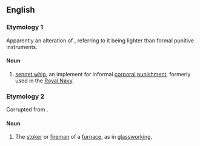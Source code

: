 ==English==

===Etymology 1===
Apparently an alteration of {{m|en|teaser}}, referring to it being lighter than formal punitive instruments.

====Noun====
{{en-noun}}

# [[sennet whip]], an implement for informal [[corporal punishment]], formerly used in the [[Royal Navy]].

===Etymology 2===
Corrupted from {{etyl|fr|en}} {{m|fr|tiser||to feed a fire}}.

====Noun====
{{en-noun}}

# The [[stoker]] or [[fireman]] of a [[furnace]], as in [[glassworking]].
#: {{rfquotek|en|Tomlinson}}